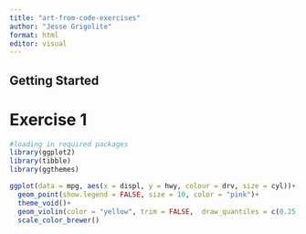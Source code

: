 ```yaml
---
title: "art-from-code-exercises"
author: "Jesse Grigolite"
format: html
editor: visual
---
```


## Getting Started

# Exercise 1

```r
#loading in required packages
library(ggplot2)
library(tibble)
library(ggthemes)
```

```r
ggplot(data = mpg, aes(x = displ, y = hwy, colour = drv, size = cyl))+
  geom_point(show.legend = FALSE, size = 10, color = "pink")+
  theme_void()+
  geom_violin(color = "yellow", trim = FALSE,  draw_quantiles = c(0.25, 0.5, 0.75), fill = "orange")+
  scale_color_brewer()

```


